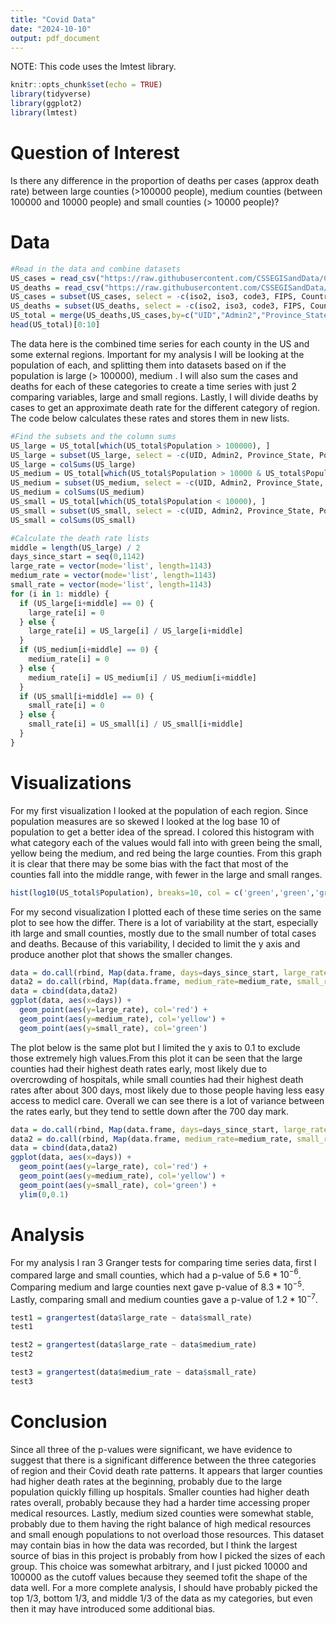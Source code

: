 ---
title: "Covid Data"
date: "2024-10-10"
output: pdf_document
---


NOTE: This code uses the lmtest library. 

```{r setup, include=FALSE}
knitr::opts_chunk$set(echo = TRUE)
library(tidyverse)
library(ggplot2)
library(lmtest)
```

# Question of Interest

Is there any difference in the proportion of deaths per cases (approx death rate) between large counties (>100000 people), medium counties (between 100000 and 10000 people) and small counties (> 10000 people)?

# Data

```{r, message=FALSE}
#Read in the data and combine datasets
US_cases = read_csv("https://raw.githubusercontent.com/CSSEGISandData/COVID-19/refs/heads/master/csse_covid_19_data/csse_covid_19_time_series/time_series_covid19_confirmed_US.csv")
US_deaths = read_csv("https://raw.githubusercontent.com/CSSEGISandData/COVID-19/refs/heads/master/csse_covid_19_data/csse_covid_19_time_series/time_series_covid19_deaths_US.csv")
US_cases = subset(US_cases, select = -c(iso2, iso3, code3, FIPS, Country_Region,Lat,Long_,Combined_Key))
US_deaths = subset(US_deaths, select = -c(iso2, iso3, code3, FIPS, Country_Region,Lat,Long_,Combined_Key))
US_total = merge(US_deaths,US_cases,by=c("UID","Admin2","Province_State"), suffixes=c("_deaths", "_cases"))
head(US_total)[0:10]
```

The data here is the combined time series for each county in the US and some external regions. Important for my analysis I will be looking at the population of each, and splitting them into datasets based on if the population is large (> 100000), medium . I will also sum the cases and deaths for each of these categories to create a time series with just 2 comparing variables, large and small regions. Lastly, I will divide deaths by cases to get an approximate death rate for the different category of region. The code below calculates these rates and stores them in new lists.

```{r}
#Find the subsets and the column sums
US_large = US_total[which(US_total$Population > 100000), ]
US_large = subset(US_large, select = -c(UID, Admin2, Province_State, Population))
US_large = colSums(US_large)
US_medium = US_total[which(US_total$Population > 10000 & US_total$Population < 100000), ]
US_medium = subset(US_medium, select = -c(UID, Admin2, Province_State, Population))
US_medium = colSums(US_medium)
US_small = US_total[which(US_total$Population < 10000), ]
US_small = subset(US_small, select = -c(UID, Admin2, Province_State, Population))
US_small = colSums(US_small)

#Calculate the death rate lists
middle = length(US_large) / 2
days_since_start = seq(0,1142)
large_rate = vector(mode='list', length=1143)
medium_rate = vector(mode='list', length=1143)
small_rate = vector(mode='list', length=1143)
for (i in 1: middle) {
  if (US_large[i+middle] == 0) {
    large_rate[i] = 0
  } else {
    large_rate[i] = US_large[i] / US_large[i+middle]
  }
  if (US_medium[i+middle] == 0) {
    medium_rate[i] = 0
  } else {
    medium_rate[i] = US_medium[i] / US_medium[i+middle]
  }
  if (US_small[i+middle] == 0) {
    small_rate[i] = 0
  } else {
    small_rate[i] = US_small[i] / US_small[i+middle]
  }
}
```

\newpage
# Visualizations

For my first visualization I looked at the population of each region. Since population measures are so skewed I looked at the log base 10 of population to get a better idea of the spread. I colored this histogram with what category each of the values would fall into with green being the small, yellow being the medium, and red being the large counties. From this graph it is clear that there may be some bias with the fact that most of the counties fall into the middle range, with fewer in the large and small ranges. 

```{r}
hist(log10(US_total$Population), breaks=10, col = c('green','green','green','green', 'green','yellow', 'yellow', 'red', 'red', 'red', 'red'))
```

\newpage
For my second visualization I plotted each of these time series on the same plot to see how the differ. There is a lot of variability at the start, especially ith large and small counties, mostly due to the small number of total cases and deaths. Because of this variability, I decided to limit the y axis and produce another plot that shows the smaller changes. 

```{r}
data = do.call(rbind, Map(data.frame, days=days_since_start, large_rate=large_rate))
data2 = do.call(rbind, Map(data.frame, medium_rate=medium_rate, small_rate=small_rate))
data = cbind(data,data2)
ggplot(data, aes(x=days)) +
  geom_point(aes(y=large_rate), col='red') +
  geom_point(aes(y=medium_rate), col='yellow') +
  geom_point(aes(y=small_rate), col='green')
```

\newpage
The plot below is the same plot but I limited the y axis to 0.1 to exclude those extremely high values.From this plot it can be seen that the large counties had their highest death rates early, most likely due to overcrowding of hospitals, while small counties had their highest death rates after about 300 days, most likely due to those people having less easy access to medicl care. Overall we can see there is a lot of variance between the rates early, but they tend to settle down after the 700 day mark. 

```{r, warning = FALSE}
data = do.call(rbind, Map(data.frame, days=days_since_start, large_rate=large_rate))
data2 = do.call(rbind, Map(data.frame, medium_rate=medium_rate, small_rate=small_rate))
data = cbind(data,data2)
ggplot(data, aes(x=days)) +
  geom_point(aes(y=large_rate), col='red') +
  geom_point(aes(y=medium_rate), col='yellow') +
  geom_point(aes(y=small_rate), col='green') + 
  ylim(0,0.1)
```

\newpage
# Analysis

For my analysis I ran 3 Granger tests for comparing time series data, first I compared large and small counties, which had a p-value of $5.6*10^{-6}$. Comparing medium and large counties next gave  p-value of $8.3*10^{-5}$. Lastly, comparing small and medium counties gave a p-value of $1.2*10^{-7}$. 


```{r}
test1 = grangertest(data$large_rate ~ data$small_rate)
test1
```

```{r}
test2 = grangertest(data$large_rate ~ data$medium_rate)
test2
```

```{r}
test3 = grangertest(data$medium_rate ~ data$small_rate)
test3
```

# Conclusion

Since all three of the p-values were significant, we have evidence to suggest that there is a significant difference between the three categories of region and their Covid death rate patterns. It appears that larger counties had higher death rates at the beginning, probably due to the large population quickly filling up hospitals. Smaller counties had higher death rates overall, probably because they had a harder time accessing proper medical resources. Lastly, medium sized counties were somewhat stable, probably due to them having the right balance of high medical resources and small enough populations to not overload those resources. This dataset may contain bias in how the data was recorded, but I think the largest source of bias in this project is probably from how I picked the sizes of each group. This choice was somewhat arbitrary, and I just picked 10000 and 100000 as the cutoff values because they seemed tofit the shape of the data well. For a more complete analysis, I should have probably picked the top 1/3, bottom 1/3, and middle 1/3 of the data as my categories, but even then it may have introduced some additional bias. 

